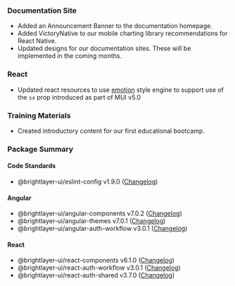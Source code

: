 ### Documentation Site

-   Added an Announcement Banner to the documentation homepage.
-   Added VictoryNative to our mobile charting library recommendations for React Native.
-   Updated designs for our documentation sites. These will be implemented in the coming months.

### React

-   Updated react resources to use [emotion](https://emotion.sh/) style engine to support use of the `sx` prop introduced as part of MUI v5.0

### Training Materials

-   Created introductory content for our first educational bootcamp.

### Package Summary

#### Code Standards

-   @brightlayer-ui/eslint-config v1.9.0 ([Changelog](https://github.com/brightlayer-ui/code-standards/eslint-config/blob/master/CHANGELOG.md))

#### Angular

-   @brightlayer-ui/angular-components v7.0.2 ([Changelog](https://github.com/brightlayer-ui/angular-component-library/blob/master/CHANGELOG.md))
-   @brightlayer-ui/angular-themes v7.0.1 ([Changelog](https://github.com/brightlayer-ui/angular-themes/blob/master/CHANGELOG.md))
-   @brightlayer-ui/angular-auth-workflow v3.0.1 ([Changelog](https://github.com/brightlayer-ui/angular-workflows/blob/master/login-workflow/CHANGELOG.md))

#### React

-   @brightlayer-ui/react-components v6.1.0 ([Changelog](https://github.com/brightlayer-ui/react-component-library/blob/master/CHANGELOG.md))
-   @brightlayer-ui/react-auth-workflow v3.0.1 ([Changelog](https://github.com/brightlayer-ui/react-workflows/blob/master/login-workflow/CHANGELOG.md))
-   @brightlayer-ui/react-auth-shared v3.7.0 ([Changelog](https://github.com/brightlayer-ui/react-auth-shared/blob/master/CHANGELOG.md))
